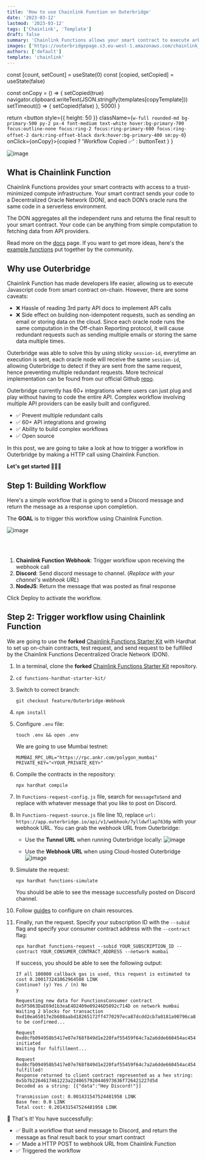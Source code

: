 ```yaml
---
title: 'How to use Chainlink Function on Outerbridge'
date: '2023-03-12'
lastmod: '2023-03-12'
tags: ['Chainlink', 'Template']
draft: false
summary: 'Chainlink Functions allows your smart contract to execute arbitrary code which is processed by Decentralized Oracle Network (DON). Learn how to trigger a workflow in Outerbridge using Chainlink Function'
images: ['https://outerbridgepage.s3.eu-west-1.amazonaws.com/chainlink_funcs.png']
authors: ['default']
template: 'chainlink'
---
```



  const [count, setCount] = useState(0)
  const [copied, setCopied] = useState(false)

const onCopy = () => {
setCopied(true)
navigator.clipboard.writeText(JSON.stringify(templates[copyTemplate]))
setTimeout(() => {
setCopied(false)
}, 5000)
}

return <button style={{ height: 50 }}
className={`w-full rounded-md bg-primary-500 py-2 px-4 font-medium text-white hover:bg-primary-700 focus:outline-none focus:ring-2 focus:ring-primary-600 focus:ring-offset-2 dark:ring-offset-black dark:hover:bg-primary-400 sm:py-0`} onClick={onCopy}>{copied ? 'Workflow Copied ✅' : buttonText } </button>
}

![image](https://outerbridgepage.s3.eu-west-1.amazonaws.com/chainlink_funcs.png)

## What is Chainlink Function

Chainlink Functions provides your smart contracts with access to a trust-minimized compute infrastructure. Your smart contract sends your code to a Decentralized Oracle Network (DON), and each DON’s oracle runs the same code in a serverless environment.

The DON aggregates all the independent runs and returns the final result to your smart contract. Your code can be anything from simple computation to fetching data from API providers.

Read more on the [docs](https://docs.chain.link/chainlink-functions) page. If you want to get more ideas, here's the [example functions](https://www.usechainlinkfunctions.com/) put together by the community.

## Why use Outerbridge

Chainlink Function has made developers life easier, allowing us to execute Javascript code from smart contract on-chain. However, there are some caveats:

- ❌ Hassle of reading 3rd party API docs to implement API calls
- ❌ Side effect on building non-idempotent requests, such as sending an email or storing data on the cloud. Since each oracle node runs the same computation in the Off-chain Reporting protocol, it will cause redundant requests such as sending multiple emails or storing the same data multiple times.

Outerbridge was able to solve this by using sticky `session-id`, everytime an execution is sent, each oracle node will receive the same `session-id`, allowing Outerbridge to detect if they are sent from the same request, hence preventing multiple redundant requests.
More technical implementation can be found from our official Github [repo](https://github.com/Outerbridgeio/Outerbridge/blob/master/packages/server/src/utils/index.ts#L803).

Outerbridge currently has 60+ integrations where users can just plug and play without having to code the entire API. Complex workflow involving multiple API providers can be easily built and configured.

- ✅ Prevent multiple redundant calls
- ✅ 60+ API integrations and growing
- ✅ Ability to build complex workflows
- ✅ Open source

In this post, we are going to take a look at how to trigger a workflow in Outerbridge by making a HTTP call using Chainlink Function.

**Let's get started 🚀🚀🚀**

## Step 1: Building Workflow

Here's a simple workflow that is going to send a Discord message and return the message as a response upon completion.

The **GOAL** is to trigger this workflow using Chainlink Function.

![image](https://outerbridgepage.s3.eu-west-1.amazonaws.com/CLFunc.gif)

<MyDynamicButton buttonText="Use Chainlink Workflow" copyTemplate="chainlink" />
<br />
<br />

1. **Chainlink Function Webhook**: Trigger workflow upon receiving the webhook call
2. **Discord**: Send discord message to channel. (_Replace with your channel's webhook URL_)
3. **NodeJS**: Return the message that was posted as final response

Click Deploy to activate the workflow.

## Step 2: Trigger workflow using Chainlink Function

We are going to use the **forked** [Chainlink Functions Starter Kit](https://github.com/Outerbridgeio/functions-hardhat-starter-kit) with Hardhat to set up on-chain contracts, test request, and send request to be fulfilled by the Chainlink Functions Decentralized Oracle Network (DON).

1. In a terminal, clone the **forked** [Chainlink Functions Starter Kit](https://github.com/Outerbridgeio/functions-hardhat-starter-kit) repository.

2. ```
   cd functions-hardhat-starter-kit/
   ```

3. Switch to correct branch:

   ```
   git checkout feature/Outerbridge-Webhook
   ```

4. ```
   npm install
   ```

5. Configure `.env` file:

   ```
   touch .env && open .env
   ```

   We are going to use Mumbai testnet:

   ```
   MUMBAI_RPC_URL="https://rpc.ankr.com/polygon_mumbai"
   PRIVATE_KEY="<YOUR_PRIVATE_KEY>"
   ```

6. Compile the contracts in the repository:

   ```
   npx hardhat compile
   ```

7. In `Functions-request-config.js` file, search for `messageToSend` and replace with whatever message that you like to post on Discord.

8. In `Functions-request-source.js` file line 10, replace `url: https://app.outerbridge.io/api/v1/webhook/7ylldwflap7630p` with your webhook URL.
   You can grab the webhook URL from Outerbridge:

   - Use the **Tunnel URL** when running Outerbridge locally:
     ![image](https://outerbridgepage.s3.eu-west-1.amazonaws.com/tunnel-webhook.png)

   - Use the **Webhook URL** when using Cloud-hosted Outerbridge
     ![image](https://outerbridgepage.s3.eu-west-1.amazonaws.com/cloud-webhook.png)

9. Simulate the request:

   ```
   npx hardhat functions-simulate
   ```

   You should be able to see the message successfully posted on Discord channel.

10. Follow [guides](https://docs.chain.link/chainlink-functions/getting-started#configure-your-on-chain-resources) to configure on chain resources.

11. Finally, run the request. Specify your subscription ID with the `--subid` flag and specify your consumer contract address with the `--contract` flag:

    ```
    npx hardhat functions-request --subid YOUR_SUBSCRIPTION_ID --contract YOUR_CONSUMER_CONTRACT_ADDRESS --network mumbai
    ```

    If success, you should be able to see the following output:

    ```
    If all 100000 callback gas is used, this request is estimated to cost 0.200173241062964508 LINK
    Continue? (y) Yes / (n) No
    y

    Requesting new data for FunctionsConsumer contract 0x5F5063DaE69d1b3eaE4D2409e09246D5892c714D on network mumbai
    Waiting 2 blocks for transaction 0xd10ea65017e2b688aabd18265172ff4770297eca87dcdd2cb7a0181a90796ca8 to be confirmed...

    Request 0xd8cfb094958b5417e07e768f849d1e220faf55459f64c7a2a6dde660454ac454 initiated
    Waiting for fulfillment...

    Request 0xd8cfb094958b5417e07e768f849d1e220faf55459f64c7a2a6dde660454ac454 fulfilled!
    Response returned to client contract represented as a hex string: 0x5b7b2264617461223a2248657920446973636f726421227d5d
    Decoded as a string: [{"data":"Hey Discord!"}]

    Transmission cost: 0.001431547524481958 LINK
    Base fee: 0.0 LINK
    Total cost: 0.201431547524481958 LINK
    ```

🎉 That's it! You have successfully:

- ✅ Built a workflow that send message to Discord, and return the message as final result back to your smart contract
- ✅ Made a HTTP POST to webhook URL from Chainlink Function
- ✅ Triggered the workflow
